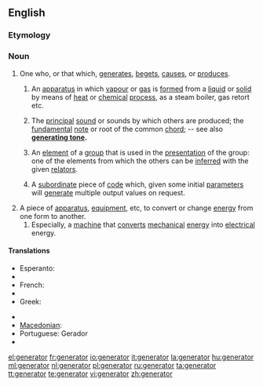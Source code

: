 ==English==

===Etymology===
{{etyl|la}}

===Noun===
{{en-noun}}

# One who, or that which, [[generate]]s, [[beget]]s, [[cause]]s, or [[produce]]s.
## {{chemistry}} An [[apparatus]] in which [[vapour]] or [[gas]] is [[form]]ed from a [[liquid]] or [[solid]] by means of [[heat]] or [[chemical]] [[process]], as a steam boiler, gas retort etc.
## {{music}} The [[principal]] [[sound]] or sounds by which others are produced; the [[fundamental]] [[note]] or root of the common [[chord]]; -- see also '''[[generating tone]].'''
## {{mathematics}} An [[element]] of a [[group]] that is used in the [[presentation]] of the group: one of the elements from which the others can be [[inferred]] with the given [[relator]]s.
## {{programming}} A [[subordinate]] piece of [[code]] which, given some initial [[parameter]]s will [[generate]] multiple output values on request.
# A piece of [[apparatus]], [[equipment]], etc, to convert or change [[energy]] from one form to another.
## Especially, a [[machine]] that [[convert]]s [[mechanical]] [[energy]] into [[electrical]] energy.

====Translations====
{{trans-top}}
* Esperanto: {{t|eo|generatoro}}
* {{trreq|Finnish}}
* French: {{t+|fr|générateur|m}}
* {{trreq|Galician}}
* Greek: {{t|el|γεννήτρια|f|tr=genítria|sc=Grek}}
{{trans-mid}}
* {{trreq|Hungarian}}
* [[Macedonian]]: {{t|mk|генератор|m|tr=generátor|xs=Macedonian}}
* Portuguese: Gerador
* {{trreq|Spanish}}
{{trans-bottom}}

[[el:generator]]
[[fr:generator]]
[[io:generator]]
[[it:generator]]
[[la:generator]]
[[hu:generator]]
[[ml:generator]]
[[nl:generator]]
[[pl:generator]]
[[ru:generator]]
[[ta:generator]]
[[tt:generator]]
[[te:generator]]
[[vi:generator]]
[[zh:generator]]